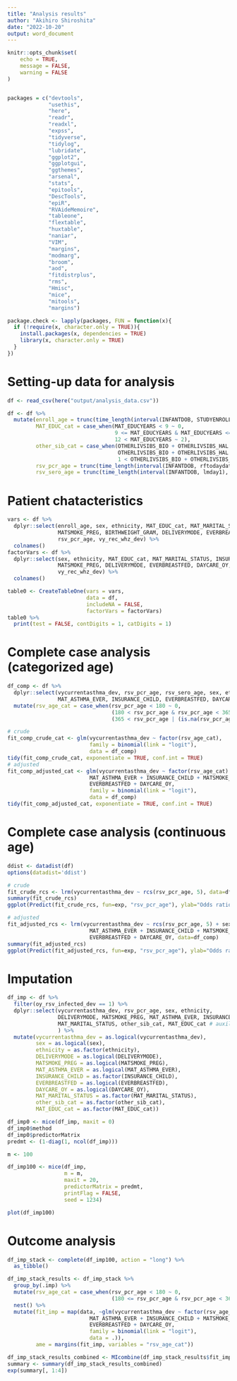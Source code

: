 ```yaml
---
title: "Analysis results"
author: "Akihiro Shiroshita"
date: "2022-10-20"
output: word_document
---
```


```r
knitr::opts_chunk$set(
	echo = TRUE,
	message = FALSE,
	warning = FALSE
)


packages = c("devtools",
             "usethis",
             "here",
             "readr",
             "readxl",
             "expss",
             "tidyverse",
             "tidylog",
             "lubridate",
             "ggplot2",
             "ggplotgui",
             "ggthemes",
             "arsenal",
             "stats",
             "epitools",
             "DescTools",
             "epiR",
             "RVAideMemoire",
             "tableone",
             "flextable",
             "huxtable",
             "naniar",
             "VIM",
             "margins",
             "modmarg",
             "broom",
             "aod",
             "fitdistrplus",
             "rms",
             "Hmisc",
             "mice",
             "mitools",
             "margins")

package.check <- lapply(packages, FUN = function(x){
  if (!require(x, character.only = TRUE)){
    install.packages(x, dependencies = TRUE)
    library(x, character.only = TRUE)
  }
})
```

# Setting-up data for analysis  

```r
df <- read_csv(here("output/analysis_data.csv"))

df <- df %>% 
  mutate(enroll_age = trunc(time_length(interval(INFANTDOB, STUDYENROLLDATE), "month")),
         MAT_EDUC_cat = case_when(MAT_EDUCYEARS < 9 ~ 0,
                                  9 <= MAT_EDUCYEARS & MAT_EDUCYEARS <= 12 ~ 1,
                                  12 < MAT_EDUCYEARS ~ 2),
         other_sib_cat = case_when(OTHERLIVSIBS_BIO + OTHERLIVSIBS_HAL == 0 ~ 0,
                                   OTHERLIVSIBS_BIO + OTHERLIVSIBS_HAL == 1 ~ 1,
                                   1 < OTHERLIVSIBS_BIO + OTHERLIVSIBS_HAL ~ 2),
         rsv_pcr_age = trunc(time_length(interval(INFANTDOB, rftodaydate), "day")),
         rsv_sero_age = trunc(time_length(interval(INFANTDOB, lmday1), "day")))

```

# Patient chatacteristics  

```r
vars <- df %>% 
  dplyr::select(enroll_age, sex, ethnicity, MAT_EDUC_cat, MAT_MARITAL_STATUS, INSURANCE_CHILD, GESTAGEWK,
                MATSMOKE_PREG, BIRTHWEIGHT_GRAM, DELIVERYMODE, EVERBREASTFED, DAYCARE_OY, other_sib_cat,
                rsv_pcr_age, vy_rec_whz_dev) %>%
  colnames()
factorVars <- df %>% 
  dplyr::select(sex, ethnicity, MAT_EDUC_cat, MAT_MARITAL_STATUS, INSURANCE_CHILD, 
                MATSMOKE_PREG, DELIVERYMODE, EVERBREASTFED, DAYCARE_OY, other_sib_cat,
                vy_rec_whz_dev) %>%
  colnames()

table0 <- CreateTableOne(vars = vars,
                         data = df,
                         includeNA = FALSE,
                         factorVars = factorVars)
table0 %>% 
  print(test = FALSE, contDigits = 1, catDigits = 1) 
```
# Complete case analysis (categorized age)  

```r
df_comp <- df %>% 
  dplyr::select(vycurrentasthma_dev, rsv_pcr_age, rsv_sero_age, sex, ethnicity, DELIVERYMODE, MATSMOKE_PREG,
                MAT_ASTHMA_EVER, INSURANCE_CHILD, EVERBREASTFED, DAYCARE_OY) %>% 
  mutate(rsv_age_cat = case_when(rsv_pcr_age < 180 ~ 0,
                                 (180 < rsv_pcr_age & rsv_pcr_age < 365) ~ 1,
                                 (365 < rsv_pcr_age | (is.na(rsv_pcr_age) & is.na(rsv_sero_age))) ~ 2))

# crude
fit_comp_crude_cat <- glm(vycurrentasthma_dev ~ factor(rsv_age_cat),
                          family = binomial(link = "logit"),
                          data = df_comp)
tidy(fit_comp_crude_cat, exponentiate = TRUE, conf.int = TRUE)
# adjusted
fit_comp_adjusted_cat <- glm(vycurrentasthma_dev ~ factor(rsv_age_cat) + sex + ethnicity + DELIVERYMODE + 
                          MAT_ASTHMA_EVER + INSURANCE_CHILD + MATSMOKE_PREG +
                          EVERBREASTFED + DAYCARE_OY,
                          family = binomial(link = "logit"),
                          data = df_comp)
tidy(fit_comp_adjusted_cat, exponentiate = TRUE, conf.int = TRUE)
```

# Complete case analysis (continuous age)
```r
ddist <- datadist(df)
options(datadist='ddist')

# crude
fit_crude_rcs <- lrm(vycurrentasthma_dev ~ rcs(rsv_pcr_age, 5), data=df_comp)
summary(fit_crude_rcs)
ggplot(Predict(fit_crude_rcs, fun=exp, "rsv_pcr_age"), ylab="Odds ratio")

# adjusted
fit_adjusted_rcs <- lrm(vycurrentasthma_dev ~ rcs(rsv_pcr_age, 5) + sex + ethnicity + DELIVERYMODE + 
                          MAT_ASTHMA_EVER + INSURANCE_CHILD + MATSMOKE_PREG +
                          EVERBREASTFED + DAYCARE_OY, data=df_comp)
summary(fit_adjusted_rcs)
ggplot(Predict(fit_adjusted_rcs, fun=exp, "rsv_pcr_age"), ylab="Odds ratio")
```

# Imputation  

```r
df_imp <- df %>%
  filter(oy_rsv_infected_dev == 1) %>% 
  dplyr::select(vycurrentasthma_dev, rsv_pcr_age, sex, ethnicity,
                DELIVERYMODE, MATSMOKE_PREG, MAT_ASTHMA_EVER, INSURANCE_CHILD, EVERBREASTFED, DAYCARE_OY,
                MAT_MARITAL_STATUS, other_sib_cat, MAT_EDUC_cat # auxiliary variables
                ) %>% 
  mutate(vycurrentasthma_dev = as.logical(vycurrentasthma_dev),
         sex = as.logical(sex),
         ethnicity = as.factor(ethnicity),
         DELIVERYMODE = as.logical(DELIVERYMODE),
         MATSMOKE_PREG = as.logical(MATSMOKE_PREG),
         MAT_ASTHMA_EVER = as.logical(MAT_ASTHMA_EVER),
         INSURANCE_CHILD = as.factor(INSURANCE_CHILD),
         EVERBREASTFED = as.logical(EVERBREASTFED),
         DAYCARE_OY = as.logical(DAYCARE_OY),
         MAT_MARITAL_STATUS = as.factor(MAT_MARITAL_STATUS),
         other_sib_cat = as.factor(other_sib_cat),
         MAT_EDUC_cat = as.factor(MAT_EDUC_cat)) 

df_imp0 <- mice(df_imp, maxit = 0) 
df_imp0$method
df_imp0$predictorMatrix
predmt <- (1-diag(1, ncol(df_imp)))

m <- 100

df_imp100 <- mice(df_imp,
                  m = m,
                  maxit = 20,
                  predictorMatrix = predmt,
                  printFlag = FALSE,
                  seed = 1234)

plot(df_imp100)
```

# Outcome analysis  
```r
df_imp_stack <- complete(df_imp100, action = "long") %>% 
  as_tibble()

df_imp_stack_results <- df_imp_stack %>% 
  group_by(.imp) %>% 
  mutate(rsv_age_cat = case_when(rsv_pcr_age < 180 ~ 0,
                                 (180 <= rsv_pcr_age & rsv_pcr_age < 365) ~ 1)) %>% 
  nest() %>% 
  mutate(fit_imp = map(data, ~glm(vycurrentasthma_dev ~ factor(rsv_age_cat) + sex + ethnicity + DELIVERYMODE + 
                          MAT_ASTHMA_EVER + INSURANCE_CHILD + MATSMOKE_PREG +
                          EVERBREASTFED + DAYCARE_OY,
                          family = binomial(link = "logit"),
                          data = .)),
         ame = margins(fit_imp, variables = "rsv_age_cat")) 

df_imp_stack_results_combined <- MIcombine(df_imp_stack_results$fit_imp, call = NULL)
summary <- summary(df_imp_stack_results_combined)
exp(summary[, 1:4])
```

